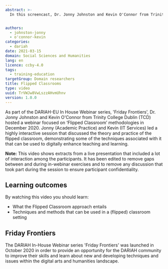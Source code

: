 ```yaml
---
abstract: >-
  In this screencast, Dr. Jonny Johnston and Kevin O'Connor from Trinity College Dublin (TCD) discuss and demonstrate the ‘Flipped Classroom’ approach to teaching and training, exploring how the use of asynchronous methods can open up more in-classroom discussion, and what technologies can best support this.


authors:
  - johnston-jonny
  - o'connor-kevin
categories:
  - dariah
date: 2021-03-15
domain: Social Sciences and Humanities
lang: en
licence: ccby-4.0
tags:
  - training-education
targetGroup: Domain researchers
title: Flipped Classrooms
type: video
uuid: TrVWJw8VwLszzAHvmUhnv
version: 1.0.0
---
```


As part of the DARIAH-EU In House Webinar series, 'Friday Frontiers', Dr. Jonny Johnston and Kevin O'Connor from Trinity College Dublin (TCD) hosted a webinar focused on ‘Flipped Classroom’ methodologies in December 2020. Jonny (Academic Practice) and Kevin (IT Services) led a highly interactive session that discussed the theory and practice of the flipped classroom, demonstrating some of the techniques associated with it that can be used to digitally enhance teaching and learning.

**Note:** This video shows extracts from a live presentation that included a lot of interaction among the participants. It has been edited to remove gaps between and during in-webinar exercises and to remove any discussion that took part during the session to ensure participant confidentiality.

## Learning outcomes

By watching this video you should learn:

- What the Flipped Classroom approach entails
- Techniques and methods that can be used in a (flipped) classroom setting

<VideoCard
  title="Click to view"
  subtitle="Flipped Classrooms"
  id="b8NaN28eFxY"
  image="images/Flipped_Classrooms_Title_Slide.jpeg"
/>

## Friday Frontiers

The DARIAH In-House Webinar series 'Friday Frontiers' was launched in October 2020 in order to provide an opportunity for the DARIAH community to improve their skills and learn about new and developing techniques and issues within the digital arts and humanities landscape.
